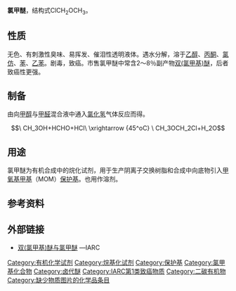 {{chembox
| Verifiedfields = changed
| Watchedfields = changed
| verifiedrevid = 329011034
| Name = 氯甲醚<ref name="#1">[http://www.sigmaaldrich.com/catalog/ProductDetail.do?N4=100331|ALDRICH&N5=SEARCH_CONCAT_PNO|BRAND_KEY&F=SPEC Sigma-Aldrich]</ref>
| ImageFile = Chloromethyl methyl ether.svg
| ImageSize = 120px
| Reference = <ref name="#1"/>
| OtherNames = 氯甲基甲醚，氯甲基甲基醚，二甲基氯醚，甲基氯甲醚，氯甲甲醚，氯二甲醚，氯甲氧基甲烷，氯甲基·甲基醚，氯二甲基醚，MOM-Cl，CMME
| Section1 = {{Chembox Identifiers
|  CASNo_Ref = {{cascite|correct|CAS}}
|  CASNo = 107-30-2
|  KEGG_Ref = {{keggcite|changed|kegg}}
|  KEGG = C19160
|  ChemSpiderID = 13852893
|  SMILES = COCCl
|  InChI = 1/C2H5ClO/c1-4-2-3/h2H2,1H3
|  InChIKey = XJUZRXYOEPSWMB-UHFFFAOYAK
|  StdInChI = 1S/C2H5ClO/c1-4-2-3/h2H2,1H3
|  StdInChIKey = XJUZRXYOEPSWMB-UHFFFAOYSA-N
  }}
| Section2 = {{Chembox Properties
|  C = 2|H = 5|Cl = 1|O = 1
|  MeltingPt =
|  BoilingPt = 328-330 °K, 55-57 °C
|  Density = 1.06 g/mL
|  RefractIndex = (<math>\ n_D^{20}</math>) 1.605<ref name="zghg">中国化工产品大全 上卷，Da122 （一）氯甲醚，页504</ref>
  }}
| Section3 = {{Chembox Hazards
|  EUIndex = 
|  EUClass = {{Hazchem F}} {{Hazchem T}}<ref>[http://www.chemicalbook.com/ChemicalProductProperty_CN_CB2303754.htm 氯甲基甲醚]</ref>
|  RPhrases = {{R11}}-{{R20/21/22}}-{{R45}}
|  SPhrases = {{S45}}-{{S53}}
|  ExternalMSDS = [http://www.ep.net.cn/msds/wuzhi3/32089.htm 中文MSDS]—ep.net.cn<br />[http://www.eccce.ynu.edu.cn/anquan/laboratory/toxidant/ljm.htm 中文MSDS]—常见化学品安全数据
  }}
}}
'''氯甲醚'''，结构式ClCH<sub>2</sub>OCH<sub>3</sub>。

==性质==
无色、有刺激性臭味、易挥发、催泪性透明液体。遇水分解，溶于[[乙醇|乙醇]]、[[丙酮|丙酮]]、[[氯仿|氯仿]]、[[苯|苯]]、[[乙苯|乙苯]]。剧毒，致癌。市售氯甲醚中常含2～8％副产物[[双(氯甲基)醚|双(氯甲基)醚]]，后者致癌性更强。

==制备==
由向[[甲醇|甲醇]]与[[甲醛|甲醛]]混合液中通入[[氯化氢|氯化氢]]气体反应而得。
:<math>\ CH_3OH+HCHO+HCl\ \xrightarrow {45^oC} \ CH_3OCH_2Cl+H_2O</math>

==用途==
氯甲醚为有机合成中的烷化试剂，用于生产阴离子交换树脂和合成中向底物引入[[甲氧基甲基|甲氧基甲基]]（MOM）[[保护基|保护基]]。也用作溶剂。

==参考资料==
{{reflist}}

==外部链接==
*[http://monographs.iarc.fr/ENG/Monographs/suppl7/Suppl7-31.pdf 双(氯甲基)醚与氯甲醚] {{Wayback|url=http://monographs.iarc.fr/ENG/Monographs/suppl7/Suppl7-31.pdf |date=20150905220017 }}—IARC

[[Category:有机化学试剂|Category:有机化学试剂]]
[[Category:烷基化试剂|Category:烷基化试剂]]
[[Category:保护基|Category:保护基]]
[[Category:氯甲基化合物|Category:氯甲基化合物]]
[[Category:卤代醚|Category:卤代醚]]
[[Category:IARC第1类致癌物质|Category:IARC第1类致癌物质]]
[[Category:二碳有机物|Category:二碳有机物]]
[[Category:缺少物质图片的化学品条目|Category:缺少物质图片的化学品条目]]